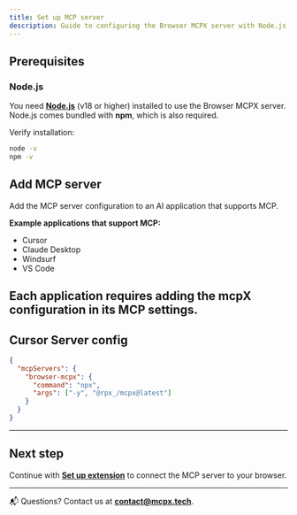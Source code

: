 ```yaml
---
title: Set up MCP server
description: Guide to configuring the Browser MCPX server with Node.js and supported MCP clients.
---
```


## Prerequisites

### Node.js

You need [**Node.js**](https://nodejs.org/) (v18 or higher) installed to use the Browser MCPX server.  
Node.js comes bundled with **npm**, which is also required.

Verify installation:

```bash
node -v
npm -v
```

## Add MCP server

Add the MCP server configuration to an AI application that supports MCP.

**Example applications that support MCP:**

- Cursor
- Claude Desktop
- Windsurf
- VS Code

## Each application requires adding the mcpX configuration in its MCP settings.

## Cursor Server config

```json
{
  "mcpServers": {
    "browser-mcpx": {
      "command": "npx",
      "args": ["-y", "@rpx_/mcpx@latest"]
    }
  }
}
```

---

## Next step

Continue with [**Set up extension**](/docs/setup-extension) to connect the MCP server to your browser.

---

📬 Questions? Contact us at **[contact@mcpx.tech](mailto:contact@mcpx.tech)**.
